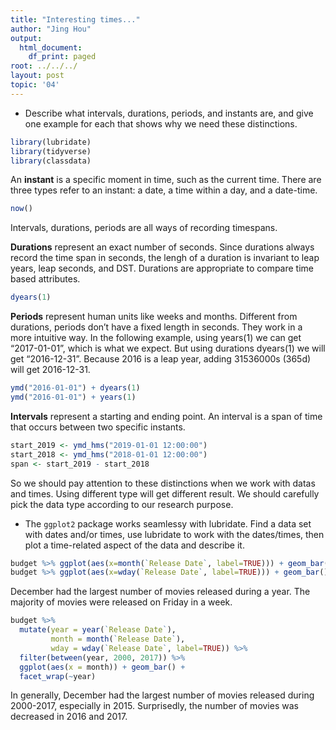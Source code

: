 ```yaml
---
title: "Interesting times..."
author: "Jing Hou"
output:
  html_document:
    df_print: paged
root: ../../../
layout: post
topic: '04'
---
```

- Describe what intervals, durations, periods, and instants are, and give one example for each that shows why we need these distinctions.

```r
library(lubridate)
library(tidyverse)
library(classdata)
```

An **instant** is a specific moment in time, such as the current time. There are three types refer to an instant: a date, a time within a day, and a date-time.
```r
now()
```

Intervals, durations, periods are all ways of recording timespans.    

**Durations** represent an exact number of seconds. Since durations always record the time span in seconds, the lengh of a duration is invariant to leap years, leap seconds, and DST. Durations are appropriate to compare time based attributes.
```r
dyears(1)
```
**Periods** represent human units like weeks and months. Different from durations, periods don't have a fixed length in seconds. They work in a more intuitive way. In the following example, using years(1) we can get "2017-01-01", which is what we expect. But using durations dyears(1) we will get "2016-12-31". Because 2016 is a leap year, adding 31536000s (365d) will get 2016-12-31.
```r
ymd("2016-01-01") + dyears(1)
ymd("2016-01-01") + years(1)
```
**Intervals** represent a starting and ending point. An interval is a span of time that occurs between two specific instants.
```r
start_2019 <- ymd_hms("2019-01-01 12:00:00")
start_2018 <- ymd_hms("2018-01-01 12:00:00")
span <- start_2019 - start_2018
```
So we should pay attention to these distinctions when we work with datas and times. Using different type will get different result. We should carefully pick the data type according to our research purpose.


- The `ggplot2` package works seamlessy with lubridate. Find a data set with dates and/or times, use lubridate to work with the dates/times, then plot a time-related aspect of the data and describe it.  

```r
budget %>% ggplot(aes(x=month(`Release Date`, label=TRUE))) + geom_bar()
budget %>% ggplot(aes(x=wday(`Release Date`, label=TRUE))) + geom_bar()
```

December had the largest number of movies released during a year. The majority of movies were released on Friday in a week.

```r
budget %>% 
  mutate(year = year(`Release Date`),
         month = month(`Release Date`),
         wday = wday(`Release Date`, label=TRUE)) %>%
  filter(between(year, 2000, 2017)) %>%
  ggplot(aes(x = month)) + geom_bar() +
  facet_wrap(~year)
```

In generally, December had the largest number of movies released during 2000-2017, especially in 2015. Surprisedly, the number of movies was decreased in 2016 and 2017.

